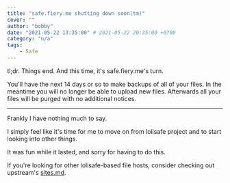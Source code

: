 ```yaml
---
title: "safe.fiery.me shutting down soon(tm)"
cover: ""
author: "bobby"
date: "2021-05-22 13:35:00" # 2021-05-22 20:35:00 +0700
category: "n/a"
tags:
    - Safe
---
```


tl;dr. Things end. And this time, it's safe.fiery.me's turn.

You'll have the next 14 days or so to make backups of all of your files. In the meantime you will no longer be able to upload new files. Afterwards all your files will be purged with no additional notices.

---

Frankly I have nothing much to say.

I simply feel like it's time for me to move on from lolisafe project and to start looking into other things. 

It was fun while it lasted, and sorry for having to do this.

If you're looking for other lolisafe-based file hosts, consider checking out upstream's [sites.md](https://github.com/WeebDev/chibisafe/blob/master/docs/sites.md).
